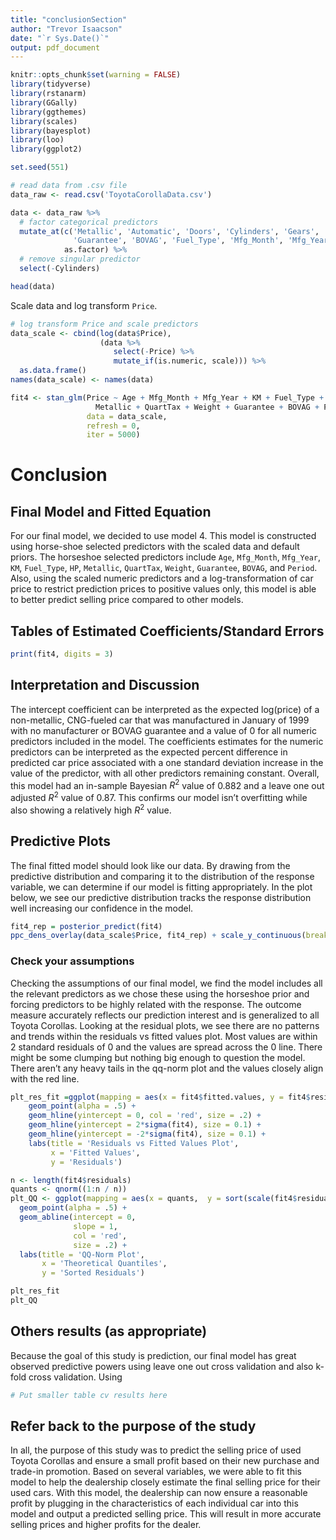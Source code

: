 ```yaml
---
title: "conclusionSection"
author: "Trevor Isaacson"
date: "`r Sys.Date()`"
output: pdf_document
---
```


```r
knitr::opts_chunk$set(warning = FALSE)
library(tidyverse)
library(rstanarm)
library(GGally)
library(ggthemes)
library(scales)
library(bayesplot)
library(loo)
library(ggplot2)
```

```r
set.seed(551)
```

```r
# read data from .csv file
data_raw <- read.csv('ToyotaCorollaData.csv')

data <- data_raw %>%
  # factor categorical predictors
  mutate_at(c('Metallic', 'Automatic', 'Doors', 'Cylinders', 'Gears', 
              'Guarantee', 'BOVAG', 'Fuel_Type', 'Mfg_Month', 'Mfg_Year'),
            as.factor) %>%
  # remove singular predictor
  select(-Cylinders)

head(data)
```

Scale data and log transform `Price`.
```r
# log transform Price and scale predictors
data_scale <- cbind(log(data$Price),
                    (data %>% 
                       select(-Price) %>%
                       mutate_if(is.numeric, scale))) %>%
  as.data.frame()
names(data_scale) <- names(data)
```

```r
fit4 <- stan_glm(Price ~ Age + Mfg_Month + Mfg_Year + KM + Fuel_Type + HP + 
                   Metallic + QuartTax + Weight + Guarantee + BOVAG + Period,
                 data = data_scale,
                 refresh = 0,
                 iter = 5000)
```


# Conclusion
## Final Model and Fitted Equation
For our final model, we decided to use model $4$.  This model is constructed using horse-shoe selected predictors with the scaled data and default priors.  The horseshoe selected predictors include `Age`, `Mfg_Month`, `Mfg_Year`, `KM`, `Fuel_Type`, `HP`, `Metallic`, `QuartTax`, `Weight`, `Guarantee`, `BOVAG`, and `Period`.  Also, using the scaled numeric predictors and a log-transformation of car price to restrict prediction prices to positive values only, this model is able to better predict selling price compared to other models.


## Tables of Estimated Coefficients/Standard Errors
```r
print(fit4, digits = 3)
```


## Interpretation and Discussion
The intercept coefficient can be interpreted as the expected log(price) of a non-metallic, CNG-fueled car that was manufactured in January of 1999 with no manufacturer or BOVAG guarantee and a value of $0$ for all numeric predictors included in the model.  The coefficients estimates for the numeric predictors can be interpreted as the expected percent difference in predicted car price associated with a one standard deviation increase in the value of the predictor, with all other predictors remaining constant.  Overall, this model had an in-sample Bayesian $R^2$ value of 0.882 and a leave one out adjusted $R^2$ value of 0.87.  This confirms our model isn't overfitting while also showing a relatively high $R^2$ value.  

## Predictive Plots
The final fitted model should look like our data.  By drawing from the predictive distribution and comparing it to the distribution of the response variable, we can determine if our model is fitting appropriately.  In the plot below, we see our predictive distribution tracks the response distribution well increasing our confidence in the model.  
```r
fit4_rep = posterior_predict(fit4)
ppc_dens_overlay(data_scale$Price, fit4_rep) + scale_y_continuous(breaks=NULL)
```

### Check your assumptions
Checking the assumptions of our final model, we find the model includes all the relevant predictors as we chose these using the horseshoe prior and forcing predictors to be highly related with the response.  The outcome measure accurately reflects our prediction interest and is generalized to all Toyota Corollas.  Looking at the residual plots, we see there are no patterns and trends within the residuals vs fitted values plot.  Most values are within $2$ standard residuals of $0$ and the values are spread across the $0$ line.  There might be some clumping but nothing big enough to question the model.  There aren't any heavy tails in the qq-norm plot and the values closely align with the red line.    

```r
plt_res_fit =ggplot(mapping = aes(x = fit4$fitted.values, y = fit4$residuals)) +
    geom_point(alpha = .5) +
    geom_hline(yintercept = 0, col = 'red', size = .2) +
    geom_hline(yintercept = 2*sigma(fit4), size = 0.1) +
    geom_hline(yintercept = -2*sigma(fit4), size = 0.1) +
    labs(title = 'Residuals vs Fitted Values Plot',
         x = 'Fitted Values',
         y = 'Residuals')

n <- length(fit4$residuals)
quants <- qnorm((1:n / n))
plt_QQ <- ggplot(mapping = aes(x = quants,  y = sort(scale(fit4$residuals)))) +
  geom_point(alpha = .5) +
  geom_abline(intercept = 0,
              slope = 1,
              col = 'red',
              size = .2) +
  labs(title = 'QQ-Norm Plot',
       x = 'Theoretical Quantiles',
       y = 'Sorted Residuals')

plt_res_fit
plt_QQ
```


## Others results (as appropriate)
Because the goal of this study is prediction, our final model has great observed predictive powers using leave one out cross validation and also k-fold cross validation.  Using 


```r
# Put smaller table cv results here
```



## Refer back to the purpose of the study
In all, the purpose of this study was to predict the selling price of used Toyota Corollas and ensure a small profit based on their new purchase and trade-in promotion.  Based on several variables, we were able to fit this model to help the dealership closely estimate the final selling price for their used cars.  With this model, the dealership can now ensure a reasonable profit by plugging in the characteristics of each individual car into this model and output a predicted selling price.  This will result in more accurate selling prices and higher profits for the dealer.       

